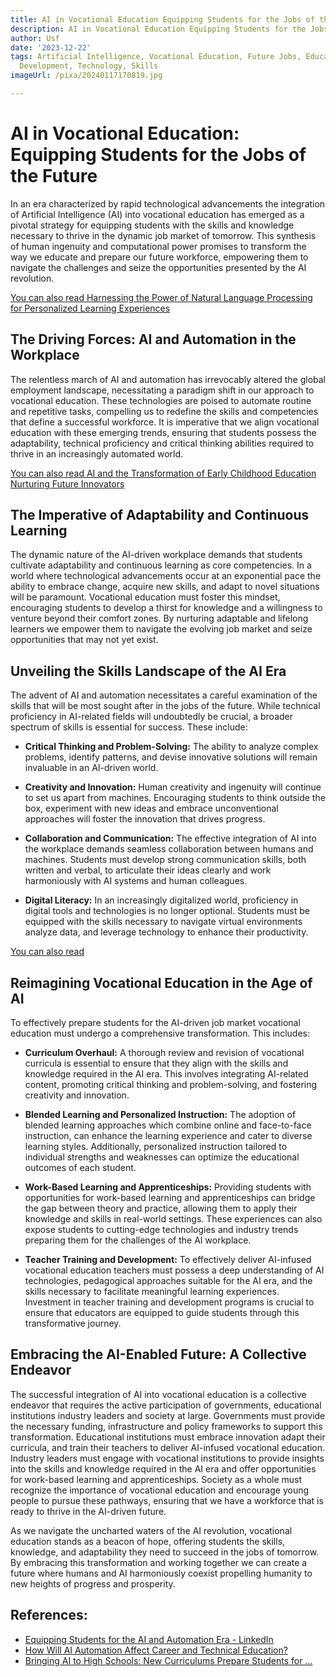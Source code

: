 ```yaml
---
title: AI in Vocational Education Equipping Students for the Jobs of the Future
description: AI in Vocational Education Equipping Students for the Jobs of the Future
author: Usf
date: '2023-12-22'
tags: Artificial Intelligence, Vocational Education, Future Jobs, Education, Workforce
  Development, Technology, Skills
imageUrl: /pixa/20240117170819.jpg

---
```

# AI in  Vocational  Education:  Equipping  Students for the Jobs of the Future

In an era characterized by rapid  technological advancements the integration  of Artificial Intelligence (AI) into vocational education has emerged as a  pivotal strategy for equipping students with the skills and knowledge necessary to thrive in the dynamic job market of tomorrow.  This synthesis of human ingenuity and computational power promises to transform the  way we educate and prepare our future workforce, empowering them to navigate the challenges and seize the opportunities  presented by the AI revolution.

[You can also read Harnessing the Power of Natural Language Processing for Personalized Learning Experiences](Harnessing%20the%20Power%20of%20Natural%20Language%20Processing%20for%20Personalized%20Learning%20Experiences)


## The Driving Forces: AI and Automation in the Workplace

The relentless march of AI and  automation  has irrevocably altered the global employment landscape, necessitating a paradigm shift in our  approach  to  vocational education. These technologies are poised to automate routine  and repetitive tasks, compelling us to redefine the skills and competencies that define  a  successful workforce.  It is imperative that we align vocational education with these emerging trends, ensuring that students possess the adaptability, technical proficiency and critical thinking  abilities required to thrive in an increasingly automated world.

[You  can also read AI and the Transformation of Early Childhood Education Nurturing Future Innovators](AI%20and%20the%20Transformation%20of%20Early%20Childhood%20Education%20Nurturing%20Future%20Innovators)


## The Imperative of Adaptability and Continuous Learning

The dynamic nature of the AI-driven workplace demands that students cultivate adaptability and continuous learning as core competencies. In a world  where technological advancements occur at an exponential pace the ability to embrace change, acquire new skills, and adapt to novel situations will be paramount. Vocational  education must foster this mindset, encouraging students to develop  a  thirst for knowledge and a willingness to venture beyond their comfort zones. By  nurturing adaptable and lifelong learners we empower them to navigate the evolving job market  and  seize opportunities that may not yet exist.

##  Unveiling  the Skills Landscape of  the AI Era

The advent of AI and automation necessitates a careful examination of the  skills that will be most  sought after  in the jobs of the future. While technical proficiency in AI-related fields will undoubtedly be crucial, a broader spectrum of  skills  is essential  for success. These include:

- **Critical Thinking and Problem-Solving:** The  ability to analyze complex problems,  identify patterns, and  devise innovative solutions will remain invaluable  in an AI-driven world.

- **Creativity  and Innovation:** Human creativity and ingenuity will continue to set us apart from machines. Encouraging  students to think outside the box, experiment with new ideas and embrace unconventional approaches will foster the  innovation that drives progress.

- **Collaboration and Communication:** The  effective integration of AI into the  workplace demands seamless collaboration between humans and machines. Students  must develop strong communication skills, both written and verbal, to articulate their ideas clearly and work harmoniously with AI systems  and human colleagues.

- **Digital Literacy:** In an increasingly digitalized world, proficiency in digital tools and technologies is no longer optional. Students must be equipped with the skills necessary to navigate virtual environments analyze data, and leverage technology to enhance  their productivity.

[You can also read  ]()


## Reimagining  Vocational Education in the  Age of AI

To effectively prepare students for the AI-driven job market vocational education must undergo a  comprehensive transformation. This includes:

- **Curriculum  Overhaul:** A thorough review and revision of  vocational curricula is  essential to ensure that they align with the skills and  knowledge required in the  AI era. This involves integrating AI-related content, promoting critical thinking and problem-solving,  and fostering creativity and innovation.

- **Blended Learning and Personalized Instruction:** The adoption of blended learning approaches which combine online and face-to-face instruction, can enhance the learning experience and cater to diverse learning styles. Additionally,  personalized  instruction tailored  to individual strengths and weaknesses can optimize  the educational outcomes of each student.

- **Work-Based Learning and Apprenticeships:** Providing students  with opportunities  for work-based learning and  apprenticeships  can bridge the gap between theory and practice, allowing them to apply their knowledge and skills in real-world settings. These experiences can also expose students  to cutting-edge technologies and industry trends preparing them for the challenges of the AI workplace.

- **Teacher Training and Development:** To effectively deliver AI-infused vocational education teachers must possess a deep understanding of AI technologies, pedagogical approaches  suitable for the AI era, and  the skills necessary  to facilitate meaningful learning experiences. Investment in teacher training and development programs is crucial to ensure that educators are equipped to guide students  through this transformative journey.

## Embracing the AI-Enabled Future: A Collective Endeavor

The successful integration  of AI into vocational education is a collective endeavor that  requires the active participation of governments, educational institutions industry leaders and society at large. Governments must  provide the necessary funding, infrastructure and policy frameworks to support this transformation. Educational institutions must embrace innovation  adapt their curricula,  and  train their teachers to deliver AI-infused vocational  education. Industry leaders must engage with vocational institutions to provide insights into the  skills and knowledge required in the AI era and offer opportunities  for work-based learning and apprenticeships. Society as a whole must recognize the importance of  vocational education and  encourage young people to pursue these pathways, ensuring  that we have a workforce  that is ready to thrive in the AI-driven future.

As we navigate the uncharted waters of the AI revolution, vocational education stands as a beacon of hope, offering  students the skills, knowledge, and adaptability they need to succeed in the jobs of  tomorrow. By embracing this transformation and working  together we can create a future where humans and AI harmoniously coexist propelling humanity  to  new heights of progress and prosperity.

## References:
- [Equipping Students for the AI and Automation Era - LinkedIn](https://www.linkedin.com/pulse/future-ready-education-equipping-students)
- [How Will AI Automation Affect Career and Technical Education?](https://www.edweek.org/technology/opinion-how-will-ai-automation-affect-career-and-technical-education/2023/05)
- [Bringing AI to High Schools: New Curriculums Prepare Students for ...](https://www.inspiritai.com/blogs/ai-student-blog/ai-high-school)
